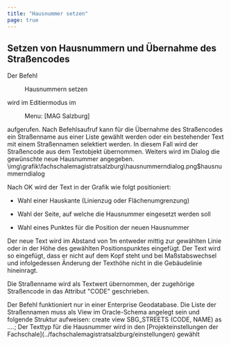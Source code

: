 ```yaml
---
title: "Hausnummer setzen"
page: true
---
```

## Setzen von Hausnummern und &#220;bernahme des Stra&#223;encodes

Der Befehl  <Menu>Hausnummern setzen</Menu>  wird im Editiermodus im  <Menu> Menu: [MAG Salzburg] </Menu>  aufgerufen.
Nach Befehlsaufruf kann f&#252;r die &#220;bernahme des Stra&#223;encodes ein Stra&#223;enname aus einer Liste gew&#228;hlt werden oder ein bestehender Text mit einem Stra&#223;ennamen selektiert werden. In diesem Fall wird der Stra&#223;encode aus dem Textobjekt &#252;bernommen.
Weiters wird im Dialog die gew&#252;nschte neue Hausnummer angegeben.<Image>\img\grafik\fachschalemagistratsalzburg\hausnummerndialog.png$hausnummerndialog</Image>

Nach  <Border>OK</Border>  wird der Text in der Grafik wie folgt positioniert:

- Wahl einer Hauskante (Linienzug oder Fl&#228;chenumgrenzung)

- Wahl der Seite, auf welche die Hausnummer eingesetzt werden soll

- Wahl eines Punktes f&#252;r die Position der neuen Hausnummer




Der neue Text wird im Abstand von 1m entweder mittig zur gew&#228;hlten Linie oder in der H&#246;he des gew&#228;hlten Positionspunktes eingef&#252;gt.
Der Text wird so eingef&#252;gt, dass er nicht auf dem Kopf steht und bei Ma&#223;stabswechsel und infolgedessen &#196;nderung der Texth&#246;he nicht in die Geb&#228;udelinie hineinragt.

Die Stra&#223;enname wird als Textwert &#252;bernommen, der zugeh&#246;rige Stra&#223;encode in das Attribut &quot;CODE&quot; geschrieben.

<Success>
Der Befehl funktioniert nur in einer Enterprise Geodatabase. Die Liste der Stra&#223;ennamen muss als View im Oracle-Schema angelegt sein und folgende Struktur aufweisen:  <Border>create view SBG_STREETS (CODE, NAME) as ....;</Border>   
</Success>


<Success>
Der Texttyp f&#252;r die Hausnummer wird in den [Projekteinstellungen der Fachschale](../fachschalemagistratsalzburg/einstellungen)
 gew&#228;hlt
</Success>


